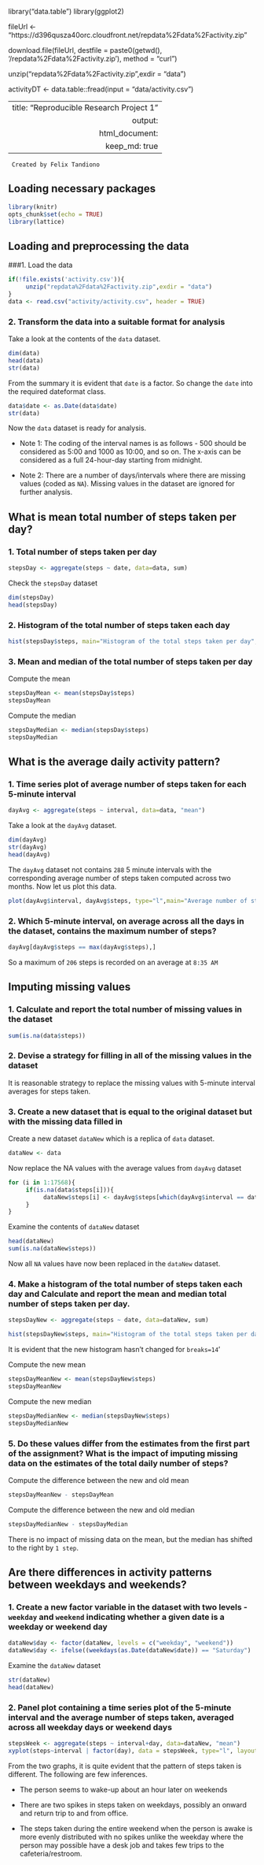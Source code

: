 library("data.table")
library(ggplot2)

fileUrl <- "https://d396qusza40orc.cloudfront.net/repdata%2Fdata%2Factivity.zip"

download.file(fileUrl, destfile = paste0(getwd(), '/repdata%2Fdata%2Factivity.zip'), method = "curl")

unzip("repdata%2Fdata%2Factivity.zip",exdir = "data")

activityDT <- data.table::fread(input = "data/activity.csv")

---
     title: "Reproducible Research Project 1"
output: 
     html_document:
     keep_md: true
---
     Created by Felix Tandiono

## Loading necessary packages
```r
library(knitr)
opts_chunk$set(echo = TRUE)
library(lattice)
```

## Loading and preprocessing the data
###1. Load the data
```r
if(!file.exists('activity.csv')){
     unzip("repdata%2Fdata%2Factivity.zip",exdir = "data")
}
data <- read.csv("activity/activity.csv", header = TRUE)
```

### 2. Transform the data into a suitable format for analysis

Take a look at the contents of the `data` dataset.
```r
dim(data)
head(data)
str(data)
```
From the summary it is evident that `date` is a factor. So change the `date` into the required dateformat class.
```r
data$date <- as.Date(data$date)
str(data)
```
Now the `data` dataset is ready for analysis.

* Note 1: The coding of the interval names is as follows - 500 should be considered as 5:00 and 1000 as 10:00, and so on. The x-axis can be considered as a full 24-hour-day starting from midnight.

* Note 2: There are a number of days/intervals where there are missing values (coded as `NA`). Missing values in the dataset are ignored for further analysis.

## What is mean total number of steps taken per day?

### 1. Total number of steps taken per day
```r
stepsDay <- aggregate(steps ~ date, data=data, sum)
```

Check the `stepsDay` dataset
```r
dim(stepsDay)
head(stepsDay)
```

### 2. Histogram of the total number of steps taken each day
```r
hist(stepsDay$steps, main="Histogram of the total steps taken per day", xlab='Total steps taken per day', ylab='Frequency', breaks=14)
```

### 3. Mean and median of the total number of steps taken per day

Compute the mean
```r
stepsDayMean <- mean(stepsDay$steps)
stepsDayMean
```

Compute the median
```r
stepsDayMedian <- median(stepsDay$steps)
stepsDayMedian
```

## What is the average daily activity pattern?

### 1. Time series plot of average number of steps taken for each 5-minute interval
```r
dayAvg <- aggregate(steps ~ interval, data=data, "mean")
```

Take a look at the `dayAvg` dataset.
```r
dim(dayAvg)
str(dayAvg)
head(dayAvg)
```

The `dayAvg` dataset not contains `288` 5 minute intervals with the corresponding average number of steps taken computed across two months. Now let us plot this data.
```r
plot(dayAvg$interval, dayAvg$steps, type="l",main="Average number of steps taken for each 5-minute interval", xlab='5 minute interval', ylab='Steps taken (avg)')
```

### 2. Which 5-minute interval, on average across all the days in the dataset, contains the maximum number of steps?
```r
dayAvg[dayAvg$steps == max(dayAvg$steps),]
```
So a maximum of `206` steps is recorded on an average at `8:35 AM`

## Imputing missing values

### 1. Calculate and report the total number of missing values in the dataset
```r
sum(is.na(data$steps))
```

### 2. Devise a strategy for filling in all of the missing values in the dataset
It is reasonable strategy to replace the missing values with 5-minute interval averages for steps taken.

### 3. Create a new dataset that is equal to the original dataset but with the missing data filled in
Create a new dataset `dataNew` which is a replica of `data` dataset.
```r
dataNew <- data
```

Now replace the NA values with the average values from `dayAvg` dataset
```r
for (i in 1:17568){
     if(is.na(data$steps[i])){
          dataNew$steps[i] <- dayAvg$steps[which(dayAvg$interval == dataNew$interval[i])]
     }
}
```

Examine the contents of `dataNew` dataset
```r
head(dataNew)
sum(is.na(dataNew$steps))
```
Now all `NA` values have now been replaced in the `dataNew` dataset.

### 4. Make a histogram of the total number of steps taken each day and Calculate and report the mean and median total number of steps taken per day.
```r
stepsDayNew <- aggregate(steps ~ date, data=dataNew, sum)
```

```r
hist(stepsDayNew$steps, main="Histogram of the total steps taken per day", xlab='Total steps taken per day', ylab='Frequency', breaks=14)
```
It is evident that the new histogram hasn't changed for `breaks=14`'

Compute the new mean
```r
stepsDayMeanNew <- mean(stepsDayNew$steps)
stepsDayMeanNew
```

Compute the new median
```r
stepsDayMedianNew <- median(stepsDayNew$steps)
stepsDayMedianNew
```

### 5. Do these values differ from the estimates from the first part of the assignment? What is the impact of imputing missing data on the estimates of the total daily number of steps?

Compute the difference between the new and old mean
```r
stepsDayMeanNew - stepsDayMean
```

Compute the difference between the new and old median
```r
stepsDayMedianNew - stepsDayMedian
```
There is no impact of missing data on the mean, but the median has shifted to the right by `1 step`.

## Are there differences in activity patterns between weekdays and weekends?

### 1. Create a new factor variable in the dataset with two levels - `weekday` and `weekend` indicating whether a given date is a weekday or weekend day

```r
dataNew$day <- factor(dataNew, levels = c("weekday", "weekend"))
dataNew$day <- ifelse((weekdays(as.Date(dataNew$date)) == "Saturday") | (weekdays(as.Date(dataNew$date)) == "Sunday"),"Weekend", "Weekday")
```

Examine the `dataNew` dataset
```r
str(dataNew)
head(dataNew)
```

### 2. Panel plot containing a time series plot of the 5-minute interval and the average number of steps taken, averaged across all weekday days or weekend days

```r
stepsWeek <- aggregate(steps ~ interval+day, data=dataNew, "mean")
xyplot(steps~interval | factor(day), data = stepsWeek, type="l", layout = c(1,2),xlab="Interval",ylab="Number of steps")
```

From the two graphs, it is quite evident that the pattern of steps taken is different. The following are few inferences.

* The person seems to wake-up about an hour later on weekends

* There are two spikes in steps taken on weekdays, possibly an onward and return trip to and from office.

* The steps taken during the entire weekend when the person is awake is more evenly distributed with no spikes unlike the weekday where the person may possible have a desk job and takes few trips to the cafeteria/restroom.
